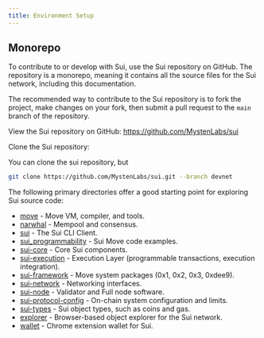 ```yaml
---
title: Environment Setup
---
```


## Monorepo

To contribute to or develop with Sui, use the Sui repository on GitHub. The repository is a monorepo, meaning it contains all the source files for the Sui network, including this documentation.

The recommended way to contribute to the Sui repository is to fork the project, make changes on your fork, then submit a pull request to the `main` branch of the repository.  

View the Sui repository on GitHub:
https://github.com/MystenLabs/sui

Clone the Sui repository:

You can clone the sui repository, but 
```bash  
git clone https://github.com/MystenLabs/sui.git --branch devnet
```

The following primary directories offer a good starting point for exploring Sui source code:

- [move](https://github.com/MystenLabs/sui/tree/main/external-crates/move) - Move VM, compiler, and tools.
- [narwhal](https://github.com/MystenLabs/sui/tree/main/narwhal) - Mempool and consensus.
- [sui](https://github.com/MystenLabs/sui/tree/main/crates/sui) - The Sui CLI Client.
- [sui_programmability](https://github.com/MystenLabs/sui/tree/main/sui_programmability) - Sui Move code examples.
- [sui-core](https://github.com/MystenLabs/sui/tree/main/crates/sui-core) - Core Sui components.
- [sui-execution](https://github.com/MystenLabs/sui/tree/main/sui-execution) - Execution Layer (programmable transactions, execution integration).
- [sui-framework](https://github.com/MystenLabs/sui/tree/main/crates/sui-framework) - Move system packages (0x1, 0x2, 0x3, 0xdee9).
- [sui-network](https://github.com/MystenLabs/sui/tree/main/crates/sui-network) - Networking interfaces.
- [sui-node](https://github.com/MystenLabs/sui/tree/main/crates/sui-node) - Validator and Full node software.
- [sui-protocol-config](https://github.com/MystenLabs/sui/tree/main/crates/sui-protocol-config) - On-chain system configuration and limits.
- [sui-types](https://github.com/MystenLabs/sui/tree/main/crates/sui-types) - Sui object types, such as coins and gas.
- [explorer](https://github.com/MystenLabs/sui/tree/main/apps/explorer) - Browser-based object explorer for the Sui network.
- [wallet](https://github.com/MystenLabs/sui/tree/main/apps/wallet) - Chrome extension wallet for Sui.